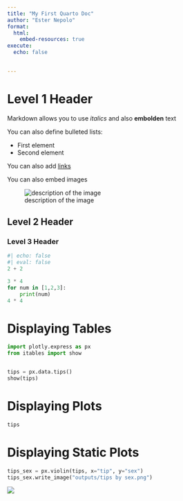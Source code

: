 ```yaml
---
title: "My First Quarto Doc"
author: "Ester Nepolo"
format:
  html:
    embed-resources: true
execute: 
  echo: false

   
---
```


# Level 1 Header

Markdown allows you to use *italics* and also **embolden** text

You can also define bulleted lists: 

- First element
- Second element

You can also add [links](https://thegraphcourses.org)

You can also embed images

![description of the image](outputs/tips%20by%20sex.png)

## Level 2 Header

### Level 3 Header


```python
#| echo: false
#| eval: false
2 + 2 
```
```python
3 * 4 
for num in [1,2,3]:
    print(num)
4 * 4
```

# Displaying Tables


```python
import plotly.express as px
from itables import show


tips = px.data.tips()
show(tips)
```

# Displaying Plots


```python
tips
```

# Displaying Static Plots


```python
tips_sex = px.violin(tips, x="tip", y="sex")
tips_sex.write_image("outputs/tips by sex.png")
```

![](outputs/tips%20by%20sex.png)

